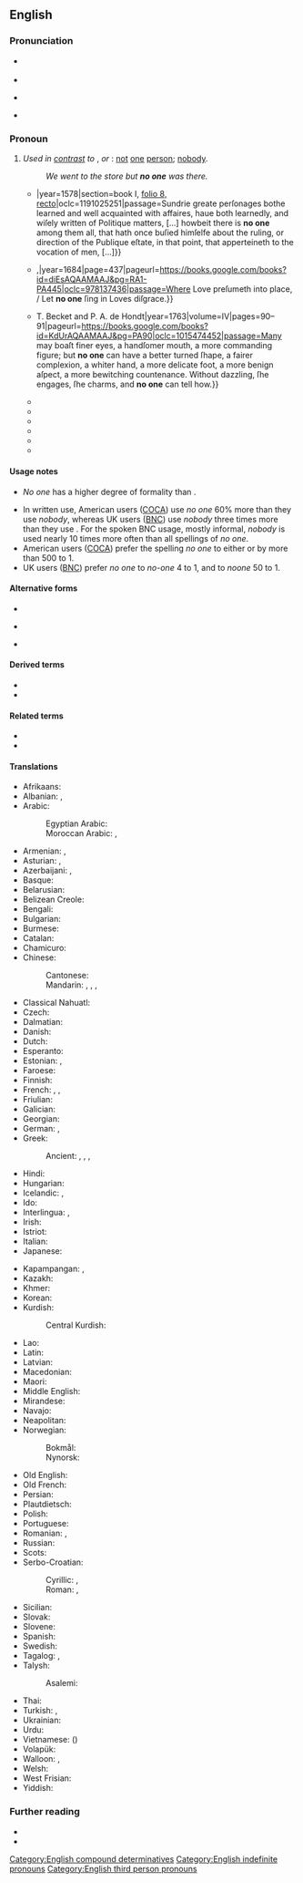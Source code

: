 {{also|noone|Noone|noöne|no-one}}
==English==
{{was wotd|2020|November|4}}

===Pronunciation===
* {{a|RP}} {{IPA|en|/ˈnəʊ wʌn/}}
* {{audio|en|En-uk-no one.ogg|Audio (RP)}}
* {{a|GA}} {{IPA|en|/ˈnoʊ ˌwʌn/}}
* {{audio|en|en-us-no one.mp3|Audio (GA)}}

===Pronoun===
{{en-pron}}

# ''Used in [[contrast#Noun|contrast]] to'' '''{{l|en|anyone}}''', '''{{l|en|someone}}''' ''or'' '''{{l|en|everyone}}''': [[not]] [[one]] [[person]]; [[nobody]].
#: {{synonyms|en|nobody|none}}
#: {{antonyms|en|all|everyone|someone|anyone|everybody|somebody|anybody}}
#: ''We went to the store but '''no one''' was there.''
#* {{quote-book|en|author=[Pierre de la Place]|authorlink=Pierre de la Place|chapter=That the Vocation of Men, hath beene a Thing Vnknown vnto Philosophers,{{nb...|and Other that haue Treated of the Politique Gouernment: Of the Commoditie that Commeth by the Knowledge thereof: And the Etymologie, and Definition of this Worde, Vocation.}}|translator=Ægremont Ratcliffe [''i.e.'', {{w|Egremont Radcliffe}}]|title=Politiqve Discourses, Treating of the Differences and Inequalities of Vocations, as well Publique, as Priuate:{{nb...|With the Scopes or Endes wherevnto They are Directed. Translated out of French, by Ægremont Ratcliffe Esquire.}}|location=London|publisher={{...|Imprinted at London [by Thomas Dawson?] for}} {{w|Edward Aggas}}|year=1578|section=book I, [https://books.google.com/books?id=9o0kAQAAMAAJ&pg=PP33 folio 8, recto]|oclc=1191025251|passage=Sundrie greate perſonages bothe learned and well acquainted with affaires, haue both learnedly, and wiſely written of Politique matters, [...] howbeit there is '''no one''' among them all, that hath once buſied himſelfe about the ruling, or direction of the Publique eſtate, in that point, that apperteineth to the vocation of men, [...]}}
#* {{quote-book|en|author=John Boccacio [''i.e.'', {{w|Giovanni Boccaccio}}]|chapter=The Sixth Novel. Sufficiently Declaring, that how Mighty Soever the Power of Love is, yet a Magnanimous and Truly Generous Heart, It Can by No Means Fully Conquer.|title=[[w:The Decameron|The Novels and Tales of the Renowned John Boccacio, the First Refiner of Italian Prose:{{nb...|Containing a Hundred Curious Novels, by Seven Honourable Ladies, and Three Noble Gentlemen, Framed in Ten Days.}}]]|edition=5th|location=London|publisher={{...|Printed for}} {{w|Awnsham Churchill}},{{nb...|at the Black Swan at Amen Corner.}}|year=1684|page=437|pageurl=https://books.google.com/books?id=diEsAQAAMAAJ&pg=RA1-PA445|oclc=978137436|passage=Where Love preſumeth into place, / Let '''no one''' ſing in Loves diſgrace.}}
#* {{quote-book|en|author=J[ean-]J[acques] Rousseau|authorlink=Jean-Jacques Rousseau|chapter=Book V|translator=&#91;[[w:William Kenrick (writer)|William Kenrick]]&#93;|title=Emilius and Sophia: Or, A New System of Education.{{nb...|Translated from the French of Mr. J. J. Rousseau, Citizen of Geneva. By the Translator of Eloisa.}}|edition=2nd|location=London|publisher={{...|Printed for}} T. Becket and P. A. de Hondt{{nb...|at Tully’s Head, in the Strand.}}|year=1763|volume=IV|pages=90–91|pageurl=https://books.google.com/books?id=KdUrAQAAMAAJ&pg=PA90|oclc=1015474452|passage=Many may boaſt finer eyes, a handſomer mouth, a more commanding figure; but '''no one''' can have a better turned ſhape, a fairer complexion, a whiter hand, a more delicate foot, a more benign aſpect, a more bewitching countenance. Without dazzling, ſhe engages, ſhe charms, and '''no one''' can tell how.}}
#* {{quote-book|en|translator=Jonathan Morgan|title=[[w:New Testament|The New Testament of Our Lord and Savior Jesus Christ.{{nb...|Translated from the Greek, into Pure English; with Explanatory Notes, on Certain Passages, wherein the Author Differs from Other Translations.}}]]|edition=stereotype|location=Portland, Or.|publisher=S. H. Colesworthy;{{nb...|Boston, Mass.: B. B. Mussey; New York, N.Y.: P. Price; Philadelphia, Pa.: J. Gihon; Cincinnati, Oh.: A. T. Ames; Louisville, Ky.: Noble and Dean.}}|year=1848|section=[[w:Second Epistle to the Corinthians|II Corinthians]] 7:2|page=222|pageurl=https://books.google.com/books?id=66MsAAAAYAAJ&pg=PA222|column=2|passage=Receive us. We have wronged '''noöne''', we have corrupted '''noöne''', we have taken advantage of '''noöne'''.}}
#* {{RQ:Stevenson Jekyll and Hyde|chapter=Remarkable Incident of Doctor Lanyon|pages=55–56|pageref=55|passage='The doctor was confined to the house,' Poole said, 'and saw '''no one'''.' On the 15th, he tried again, and was again refused; and having now been used for the last two months to see his friend almost daily, he found this return of solitude to weigh upon his spirits.}}
#* {{RQ:Besant Ivory Gate|chapter=Prologue|page=6|passage=Thus, when he drew up instructions in lawyer language, he expressed the important words by an initial, a medial, or a final consonant, and made scratches for all the words between. His clerks, however, understood him very well. If he had written a love letter or a farce, or a ''ballade'' or a story, '''no one'''—neither clerks nor friends nor compositors—would have understood anything but a word here and a word there.}}
#* {{RQ:Allingham China Governess|chapter=Eye Witness|page=249|passage=The story struck the depressingly familiar note with which true stories ring in the tried ears of experienced policemen. '''No one''' queried it. It was in the classic pattern of human weakness, mean and embarrassing and sad.}}
#* {{quote-book|en|author=Craig Smoryński|chapter=Weak Formal Theories of Arithmetic|title=Logical Number Theory I: An Introduction|series=Universitext|location=Berlin; Heidelberg|publisher=[[w:Springer Science+Business Media|Springer-Verlag]]|year=1991|page=269|pageurl=https://books.google.com/books?id=ycH3CAAAQBAJ&pg=PA269|doi=10.1007/978-3-642-75462-3|isbn=978-3-540-52236-2|passage=However, the transcendence of <math>2^\sqrt{2}</math> was so difficult a problem that '''noöne''' in the audience would live to see its solution. Within a few years, [[w:Carl Ludwig Siegel|[Carl Ludwig] Siegel]] had proven this transcendence!}}
#* {{quote-journal|en|author=Christian Wolmar|authorlink=Christian Wolmar|title=Unworkable Policies Cripple Our Beleaguered Railway|magazine=[[w:Rail (magazine)|Rail]]|location=Peterborough, Cambridgeshire|publisher=[[w:Bauer Media Group|Bauer Media]]|date=3 June 2020|page=51|issn=0953-4563|oclc=999467860|passage=And why has '''no one''' in the [rail] industry advocated for a universal requirement for face covering (even if it's just a scarf or old tea towel), [...]}}

====Usage notes====
* ''No one'' has a higher degree of formality than {{m|en|nobody}}.
{{rfref|en}}
* In written use, American users ([[COCA]]) use ''no one'' 60% more than they use ''nobody'', whereas UK users ([[BNC]]) use ''nobody'' three times more than they use {{m|en||no one}}. For the spoken BNC usage, mostly informal, ''nobody'' is used nearly 10 times more often than all spellings of ''no one''.
* American users ([[COCA]]) prefer the spelling ''no one'' to either {{m|en|noone}} or {{m|en|no-one}} by more than 500 to 1.
* UK users ([[BNC]]) prefer ''no one'' to ''no-one'' 4 to 1, and to ''noone'' 50 to 1.

====Alternative forms====
* {{l|en|no-one}}
* {{l|en|noöne}} {{qualifier|dated}}
* {{l|en|noone}} {{qualifier|proscribed}}

====Derived terms====
* {{l|en|no one ever went broke underestimating the taste of the American people}}
* {{l|en|no one is born a master}}

====Related terms====
* {{l|en|nowhere}}
* {{l|en|nothing}}

====Translations====
{{trans-top|not even a single person}}
* Afrikaans: {{t+|af|niemand}}
* Albanian: {{t+|sq|askush}}, {{t+|sq|kurrkush}}
* Arabic: {{t|ar|لَا أَحَد}}
*: Egyptian Arabic: {{t|arz|ماحدش|tr=maḥaddiš}}
*: Moroccan Arabic: {{t|ary|حتى حد|tr=ḥetta ḥadd}}, {{t|ary|حتى واحد|tr=ḥetta wāḥed}}
* Armenian: {{t|hy|ոչ ոք}}, {{t|hy|ոչ մեկը}}
* Asturian: {{t|ast|naide}}, {{t|ast|ñaide}}
* Azerbaijani: {{t+|az|heç kim}}, {{t|az|heç kəs}}
* Basque: {{t|eu|inor}}
* Belarusian: {{t|be|ніхто́}}
* Belizean Creole: {{t|bzj|nobadi}}
* Bengali: {{t|bn|কেউ না}}
* Bulgarian: {{t|bg|ни́кой}}
* Burmese: {{t|my|ဘယ်သူမှ}}
* Catalan: {{t+|ca|ningú}}
* Chamicuro: {{t|ccc|meyana'shanaye}}
* Chinese:
*: Cantonese: {{t|yue|[[冇]][[人]]|tr=mou5 jan4}}
*: Mandarin: {{t|cmn|[[沒有]][[人]]}}, {{t|cmn|[[没有]][[人]]|tr=méiyǒu rén}}, {{t|cmn|[[沒]][[人]]}}, {{t|cmn|[[没]][[人]]|tr=méirén}}
* Classical Nahuatl: {{t|nci|ayāc}}
* Czech: {{t+|cs|nikdo}}
* Dalmatian: {{t|dlm|nenčoin}}
* Danish: {{t+|da|ingen}}
* Dutch: {{t+|nl|niemand}}
* Esperanto: {{t+|eo|neniu}}
* Estonian: {{t|et|ei keegi}}, {{t+|et|mitte keegi}}
* Faroese: {{t|fo|eingin}}
* Finnish: {{t|fi|ei kukaan}}
* French: {{t+|fr|personne}}, {{t+|fr|nul}}, {{t+|fr|qui que ce soit}}
* Friulian: {{t|fur|nissun}}
* Galician: {{t|gl|ninguén}}
* Georgian: {{t|ka|არავინ}}
* German: {{t+|de|niemand}}, {{t+|de|keiner|m}}
* Greek: {{t+|el|κανένας}}
*: Ancient: {{t|grc|οὐδείς}}, {{t|grc|μηδείς}}, {{t|grc|οὖτις}}, {{t|grc|μήτις}}
* Hindi: {{t|hi|कोई नहीं}}
* Hungarian: {{t+|hu|senki}}
* Icelandic: {{t+|is|enginn}}, {{t+|is|neinn}}
* Ido: {{t+|io|nulu}}
* Interlingua: {{t|ia|necuno}}, {{t|ia|nemo}}
* Irish: {{t|ga|aon duine}} {{qualifier|with negated verb}}
* Istriot: {{t|ist|ningun}}
* Italian: {{t+|it|nessuno}}
* Japanese: {{t|ja|[[誰も]]...[[ない]]|tr=だれも...ない, dare-mo...nai}}
{{trans-mid}}
* Kapampangan: {{t|pam|alang ninu man}}, {{t|pam|alang ninuman}}
* Kazakh: {{t|kk|ешкім}}
* Khmer: {{t|km|គ្មាន​នរណា​ម្នាក់|tr=kmien nɔɔnaa mneak}}
* Korean: {{t|ko|[[아무]][[도]]...[[아니다]]}}
* Kurdish:
*: Central Kurdish: {{t+|ckb|کەس}}
* Lao: {{t|lo|ບໍ່​ມີ​ໃຜ}}
* Latin: {{t+|la|nēmō}}
* Latvian: {{t|lv|neviens}}
* Macedonian: {{t|mk|никој}}
* Maori: {{t|mi|pākorehā}}
* Middle English: {{t|enm|noman}}
* Mirandese: {{t|mwl|naide}}
* Navajo: {{t|nv|doo nagháí da}}
* Neapolitan: {{t|nap|nisciuno}}
* Norwegian:
*: Bokmål: {{t+|no|ingen}}
*: Nynorsk: {{t|nn|ingen}}
* Old English: {{t|ang|nān mann|m}}
* Old French: {{t|fro|nul}}
* Persian: {{t|fa|هیچ‌کس|tr=hič-kas|sc=fa-Arab}}
* Plautdietsch: {{t|pdt|kjeena}}
* Polish: {{t+|pl|nikt}}
* Portuguese: {{t+|pt|ninguém}}
* Romanian: {{t+|ro|nimeni}}, {{t|ro|niciun|m|n}}
* Russian: {{t+|ru|никто́}}
* Scots: {{t|sco|naebody}}
* Serbo-Croatian:
*: Cyrillic: {{t|sh|нико}}, {{t|sh|нитко}}
*: Roman: {{t|sh|niko}}, {{t|sh|nitko}}
* Sicilian: {{t+|scn|nuddu}}
* Slovak: {{t|sk|nikto}}
* Slovene: {{t+|sl|nihčè}}
* Spanish: {{t+|es|nadie}}
* Swedish: {{t+|sv|ingen}}
* Tagalog: {{t|tl|walang sino man}}, {{t|tl|walang sinuman}}
* Talysh:
*: Asalemi: {{t|tly|هیش کسی|tr=hiš kasi|sc=fa-Arab}}
* Thai: {{t|th|ไม่มีใคร|tr=mâi mee krai}}
* Turkish: {{t+|tr|kimse}}, {{t+|tr|hiç kimse}}
* Ukrainian: {{t|uk|ніхто́}}
* Urdu: {{t|ur|کوئی نہیں|tr=koī nahī̃|sc=ur-Arab}}
* Vietnamese: {{t|vi|không ai}} ({{t|vi|空埃}})
* Volapük: {{t+|vo|nek}}
* Walloon: {{t+|wa|nouk|m}}, {{t+|wa|nolu|c}}
* Welsh: {{t|cy|neb}}
* West Frisian: {{t|fy|nimmen}}
* Yiddish: {{t|yi|קיינער}}
{{trans-bottom}}

===Further reading===
* {{R:OED Online|pos=pron|id=257442|date=December 2003}}
* {{R:Lexico|pos=pron}}

[[Category:English compound determinatives]]
[[Category:English indefinite pronouns]]
[[Category:English third person pronouns]]